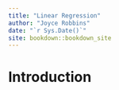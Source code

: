```yaml
--- 
title: "Linear Regression"
author: "Joyce Robbins"
date: "`r Sys.Date()`"
site: bookdown::bookdown_site
---
```


# Introduction

